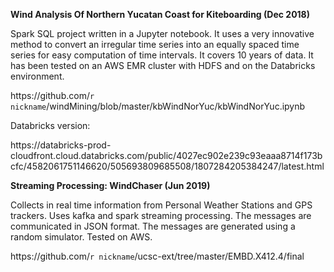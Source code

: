 **Wind Analysis Of Northern Yucatan Coast for Kiteboarding (Dec 2018)**

Spark SQL project written in a Jupyter notebook. It uses a very innovative method to convert an irregular time series into an equally spaced time series for easy computation of time intervals. It covers 10 years of data. It has been tested on an AWS EMR cluster with HDFS and on the Databricks environment.

https://github.com/`r nickname`/windMining/blob/master/kbWindNorYuc/kbWindNorYuc.ipynb

Databricks version:

https://databricks-prod-cloudfront.cloud.databricks.com/public/4027ec902e239c93eaaa8714f173bcfc/4582061751146620/505693809685508/1807284205384247/latest.html

**Streaming Processing: WindChaser (Jun 2019)**

Collects in real time information from Personal Weather Stations and GPS trackers. Uses kafka and spark streaming processing. The messages are communicated in JSON format. The messages are generated using a random simulator. Tested on AWS.

https://github.com/`r nickname`/ucsc-ext/tree/master/EMBD.X412.4/final
